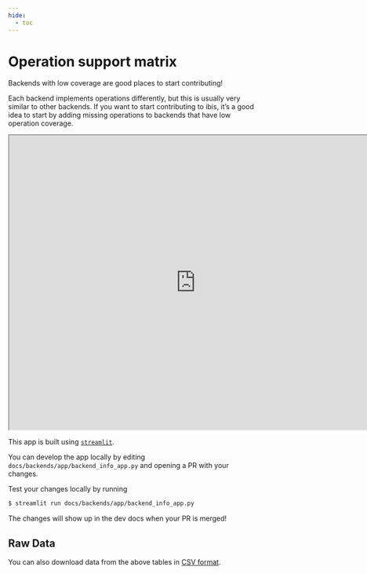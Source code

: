 ```yaml
---
hide:
  - toc
---
```


# Operation support matrix

::: {.callout-tip}
Backends with low coverage are good places to start contributing!

Each backend implements operations differently, but this is usually very similar to other backends. If you want to start contributing to ibis, it's a good idea to start by adding missing operations to backends that have low operation coverage.
:::

<div class="streamlit-app">
  <iframe class="streamlit-app-inner" width=760 height=600 src="https://ibis-project.streamlit.app/?embedded=true"></iframe>
</div>

::: {.callout-note}
This app is built using [`streamlit`](https://streamlit.io/).

You can develop the app locally by editing `docs/backends/app/backend_info_app.py` and opening a PR with your changes.

Test your changes locally by running

```sh
$ streamlit run docs/backends/app/backend_info_app.py
```

The changes will show up in the dev docs when your PR is merged!
:::

## Raw Data

You can also download data from the above tables in [CSV format](./raw_support_matrix.csv).
